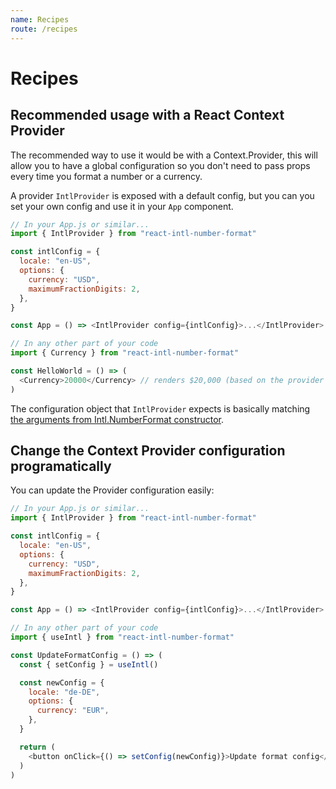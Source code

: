 ```yaml
---
name: Recipes
route: /recipes
---
```


# Recipes

## Recommended usage with a React Context Provider

The recommended way to use it would be with a Context.Provider, this will allow you to have a global configuration so you don't need to pass props every time you format a number or a currency.

A provider `IntlProvider` is exposed with a default config, but you can you set your own config and use it in your `App` component.

```js
// In your App.js or similar...
import { IntlProvider } from "react-intl-number-format"

const intlConfig = {
  locale: "en-US",
  options: {
    currency: "USD",
    maximumFractionDigits: 2,
  },
}

const App = () => <IntlProvider config={intlConfig}>...</IntlProvider>

// In any other part of your code
import { Currency } from "react-intl-number-format"

const HelloWorld = () => (
  <Currency>20000</Currency> // renders $20,000 (based on the provider config)
)
```

The configuration object that `IntlProvider` expects is basically matching [the arguments from Intl.NumberFormat constructor](https://developer.mozilla.org/en-US/docs/Web/JavaScript/Reference/Global_Objects/NumberFormat#Parameters).

## Change the Context Provider configuration programatically

You can update the Provider configuration easily:

```js
// In your App.js or similar...
import { IntlProvider } from "react-intl-number-format"

const intlConfig = {
  locale: "en-US",
  options: {
    currency: "USD",
    maximumFractionDigits: 2,
  },
}

const App = () => <IntlProvider config={intlConfig}>...</IntlProvider>

// In any other part of your code
import { useIntl } from "react-intl-number-format"

const UpdateFormatConfig = () => (
  const { setConfig } = useIntl()

  const newConfig = {
    locale: "de-DE",
    options: {
      currency: "EUR",
    },
  }

  return (
    <button onClick={() => setConfig(newConfig)}>Update format config</button>
  )
)
```
